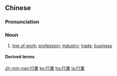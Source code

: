 {{also|行业}}
==Chinese==
{{zh-forms|s=行业}}

===Pronunciation===
{{zh-pron
|m=hángyè
|c=hong4 jip6
|cat=n
}}

===Noun===
{{zh-noun}}

# [[line of work]]; [[profession]]; [[industry]]; [[trade]]; [[business]]

====Derived terms====
{{zh-der|服務行業/服务行业}}

[[zh-min-nan:行業]]
[[ko:行業]]
[[hu:行業]]
[[ja:行業]]
